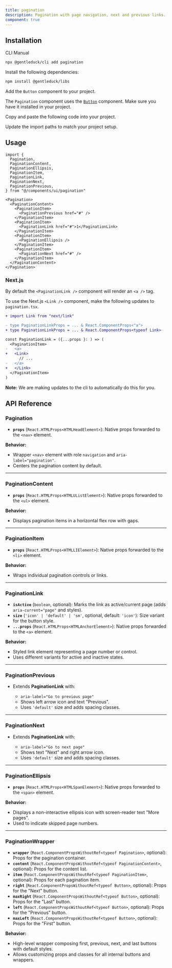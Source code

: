```yaml
---
title: pagination
description: Pagination with page navigation, next and previous links.
component: true
---
```


<ComponentPreview
  name="pagination-1"
  description="A pagination with previous and next links."
/>

## Installation

<Tabs defaultValue="cli">

<TabsList>
  <TabsTrigger value="cli">CLI</TabsTrigger>
  <TabsTrigger value="manual">Manual</TabsTrigger>
</TabsList>
<TabsContent value="cli">

```bash
npx @gentleduck/cli add pagination
```

</TabsContent>

<TabsContent value="manual">

<Steps>

<Step>Install the following dependencies:</Step>

```bash
npm install @gentleduck/libs
```

<Step>Add the `Button` component to your project.</Step>

The `Pagination` component uses the [`Button`](/components/button) component. Make sure you have it installed in your project.

<Step>Copy and paste the following code into your project.</Step>

<ComponentSource name="pagination"  />

<Step>Update the import paths to match your project setup.</Step>

</Steps>

</TabsContent>

</Tabs>

## Usage

```tsx showLineNumbers
import {
  Pagination,
  PaginationContent,
  PaginationEllipsis,
  PaginationItem,
  PaginationLink,
  PaginationNext,
  PaginationPrevious,
} from "@/components/ui/pagination"
```

```tsx showLineNumbers
<Pagination>
  <PaginationContent>
    <PaginationItem>
      <PaginationPrevious href="#" />
    </PaginationItem>
    <PaginationItem>
      <PaginationLink href="#">1</PaginationLink>
    </PaginationItem>
    <PaginationItem>
      <PaginationEllipsis />
    </PaginationItem>
    <PaginationItem>
      <PaginationNext href="#" />
    </PaginationItem>
  </PaginationContent>
</Pagination>
```

### Next.js

By default the `<PaginationLink />` component will render an `<a />` tag.

To use the Next.js `<Link />` component, make the following updates to `pagination.tsx`.

```diff showLineNumbers /typeof Link/ {1}
+ import Link from "next/link"

- type PaginationLinkProps = ... & React.ComponentProps<"a">
+ type PaginationLinkProps = ... & React.ComponentProps<typeof Link>

const PaginationLink = ({...props }: ) => (
  <PaginationItem>
-   <a>
+   <Link>
      // ...
-   </a>
+   </Link>
  </PaginationItem>
)

```

<Callout className="mt-6">

**Note:** We are making updates to the cli to automatically do this for you.

</Callout>

## API Reference

### **Pagination**

* **`props`** (`React.HTMLProps<HTMLHeadElement>`): Native props forwarded to the `<nav>` element.

**Behavior:**

* Wrapper `<nav>` element with role `navigation` and `aria-label="pagination"`.
* Centers the pagination content by default.

---

### **PaginationContent**

* **`props`** (`React.HTMLProps<HTMLUListElement>`): Native props forwarded to the `<ul>` element.

**Behavior:**

* Displays pagination items in a horizontal flex row with gaps.

---

### **PaginationItem**

* **`props`** (`React.HTMLProps<HTMLLIElement>`): Native props forwarded to the `<li>` element.

**Behavior:**

* Wraps individual pagination controls or links.

---

### **PaginationLink**

* **`isActive`** (`boolean`, optional): Marks the link as active/current page (adds `aria-current="page"` and styles).
* **`size`** (`'icon' | 'default' | 'sm'`, optional, default: `'icon'`): Size variant for the button style.
* **`...props`** (`React.HTMLProps<HTMLAnchorElement>`): Native props forwarded to the `<a>` element.

**Behavior:**

* Styled link element representing a page number or control.
* Uses different variants for active and inactive states.

---

### **PaginationPrevious**

* Extends **PaginationLink** with:

  * `aria-label="Go to previous page"`
  * Shows left arrow icon and text "Previous".
  * Uses `'default'` size and adds spacing classes.

---

### **PaginationNext**

* Extends **PaginationLink** with:

  * `aria-label="Go to next page"`
  * Shows text "Next" and right arrow icon.
  * Uses `'default'` size and adds spacing classes.

---

### **PaginationEllipsis**

* **`props`** (`React.HTMLProps<HTMLSpanElement>`): Native props forwarded to the `<span>` element.

**Behavior:**

* Displays a non-interactive ellipsis icon with screen-reader text "More pages".
* Used to indicate skipped page numbers.

---

### **PaginationWrapper**

* **`wrapper`** (`React.ComponentPropsWithoutRef<typeof Pagination>`, optional): Props for the pagination container.
* **`content`** (`React.ComponentPropsWithoutRef<typeof PaginationContent>`, optional): Props for the content list.
* **`item`** (`React.ComponentPropsWithoutRef<typeof PaginationItem>`, optional): Props for each pagination item.
* **`right`** (`React.ComponentPropsWithoutRef<typeof Button>`, optional): Props for the "Next" button.
* **`maxRight`** (`React.ComponentPropsWithoutRef<typeof Button>`, optional): Props for the "Last" button.
* **`left`** (`React.ComponentPropsWithoutRef<typeof Button>`, optional): Props for the "Previous" button.
* **`maxLeft`** (`React.ComponentPropsWithoutRef<typeof Button>`, optional): Props for the "First" button.

**Behavior:**

* High-level wrapper composing first, previous, next, and last buttons with default styles.
* Allows customizing props and classes for all internal buttons and wrappers.

